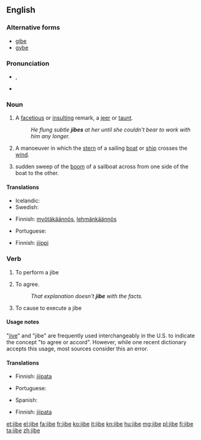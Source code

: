 ==English==
{{wikipedia}}

===Alternative forms===
* [[gibe]]
* [[gybe]]

===Pronunciation===
* {{a|UK}} {{IPA|/ˈdʒaɪb/}}, {{X-SAMPA|/"dZaIb/}}
* {{rhymes|aɪb}}

===Noun===
{{en-noun}}

# A [[facetious]] or [[insult]]ing remark, a [[jeer]] or [[taunt]].
#: ''He flung subtle '''jibes''' at her until she couldn't bear to work with him any longer.''
# {{nautical}} A manoeuver in which the [[stern]] of a sailing [[boat]] or [[ship]] crosses the [[wind]].
# {{nautical}} sudden sweep of the [[boom]] of a sailboat across from one side of the boat to the other.

====Translations====
{{trans-top|facetious or insulting remark}}
* Icelandic: {{t-|is|hnjóðsyrði|n}}
* Swedish: {{t|sv|gipp|n|c}}
{{trans-mid}}
{{trans-bottom}}

{{trans-top|sailing manoeuver}}
* Finnish: [[myötäkäännös]], [[lehmänkäännös]]
{{trans-mid}}
* Portuguese: {{t|pt|cambada|f}}
{{trans-bottom}}

{{trans-top|sudden sweep of a boom of a sailboat}}
* Finnish: [[jiippi]]
{{trans-mid}}
{{trans-bottom}}

===Verb===
{{en-verb|jib|es}}

# {{intransitive|nautical}} To perform a jibe
# {{intransitive}} To agree.
#: ''That explanation doesn't '''jibe''' with the facts.''
# {{transitive|nautical}} To cause to execute a jibe

====Usage notes====
"[[jive]]" and "jibe" are frequently used interchangeably in the U.S. to indicate the concept "to agree or accord". However, while one recent dictionary accepts this usage, most sources consider this an error.

====Translations====
{{trans-top|to perform a jibe}}
* Finnish: [[jiipata]]
{{trans-mid}}
* Portuguese: {{t|pt|cambar}}
{{trans-bottom}}

{{trans-top|agree}}
* Spanish: {{t|es|concordar}}
{{trans-mid}}
{{trans-bottom}}

{{trans-top|to cause to execute a jibe}}
* Finnish: [[jiipata]]
{{trans-mid}}
{{trans-bottom}}

[[et:jibe]]
[[el:jibe]]
[[fa:jibe]]
[[fr:jibe]]
[[ko:jibe]]
[[it:jibe]]
[[kn:jibe]]
[[hu:jibe]]
[[mg:jibe]]
[[pl:jibe]]
[[fi:jibe]]
[[ta:jibe]]
[[zh:jibe]]